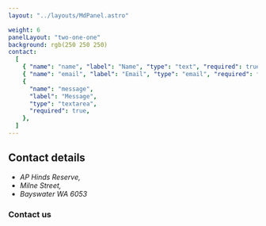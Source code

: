 ```yaml
---
layout: "../layouts/MdPanel.astro"

weight: 6
panelLayout: "two-one-one"
background: rgb(250 250 250)
contact:
  [
    { "name": "name", "label": "Name", "type": "text", "required": true },
    { "name": "email", "label": "Email", "type": "email", "required": true },
    {
      "name": "message",
      "label": "Message",
      "type": "textarea",
      "required": true,
    },
  ]
---
```



<section>

## Contact details

<address>

- AP Hinds Reserve,
- Milne Street,
- Bayswater WA 6053

</address>

### Contact us

<Form
  action="https://usebasin.com/f/35a20d02ad22"
  fields={frontmatter.contact}
/>

</section>

<section>
  <Map location="ANA Rowing Club" />
</section>
